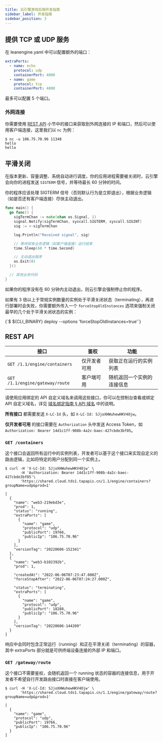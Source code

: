 ```yaml
---
title: 云引擎游戏后端开发指南
sidebar_label: 开发指南
sidebar_position: 3
---
```



<!--
## 游戏后端实例

:::info
你需要先将云引擎分组调整到游戏后端实例，才能使用这个页面介绍的功能。
:::

我们为游戏后端提供了几种不同的实例规格：

| 规格          | 内存    | CPU    |
| ------------- | ------- | ------ |
| game-1c4g  | 1024 MB  | 1 Core |
| game-2c6g | 2048 MB | 2 Core |
| game-4c8g | 4096 MB | 4 Core |

在 **<Path to="engine" /> > 你的分组 > 资源** 页面下，可以修改实例的规格和数量。
-->

## 提供 TCP 或 UDP 服务

在 leanengine.yaml 中可以配置额外的端口：

```yaml title='leanengine.yaml'
extraPorts:
  - name: echo
    protocol: udp
    containerPort: 4000
  - name: game
    protocol: tcp
    containerPort: 4000
```

最多可以配置 5 个端口。

### 外网连接

你需要使用 [REST API](#rest-api) 小节中的接口来获取到外网连接的 IP 和端口，然后可以使用客户端连接，这里我们以 `nc` 为例：

```
$ nc -u 106.75.70.96 11348
hello
hello
```

## 平滑关闭

在版本更新、容量调整、系统自动进行调度，你的应用进程需要被关闭时，云引擎会向你的进程发送 `SIGTERM` 信号，并等待最长 60 分钟的时间。

你的程序应该处理 SIGTERM 信号（否则默认行为是立即退出），根据业务逻辑（如是否还有客户端连接）尽快主动退出。

<EngineRuntimes>
<TabItem value='go'>

```go
func main() {
  go func() {
    sigTermChan := make(chan os.Signal, 1)
    signal.Notify(sigTermChan, syscall.SIGTERM, syscall.SIGINT)
    sig := <-sigTermChan

    log.Println("Received signal", sig)

    // 等待现有业务逻辑（如客户端连接）运行结束
    time.Sleep(60 * time.Second)

    // 主动退出程序
    os.Exit(0)
  }()

  // 其他业务代码
}
```

</TabItem>
</EngineRuntimes>

如果你的程序没有在 60 分钟内主动退出，则云引擎会强制停止你的程序。

如果有 3 倍以上于常规实例数量的实例处于平滑关闭状态（terminating），再进行部署时会失败，你需要额外传入一个 `forceStopOldInstances` 选项来强制关闭最早的几个处于平滑关闭状态的实例：

<CodeBlock>
{`$ ${CLI_BINARY} deploy --options 'forceStopOldInstances=true'`}
</CodeBlock>

## REST API

| 接口                    | 鉴权 | 功能                                |
| ---------------------- | ---- | ---------------------------------- |
| `GET /1.1/engine/containers` | 仅开发者可用  | 获取正在运行的实例列表      |
| `GET /1.1/engine/gateway/route` | 客户端可用  | 随机返回一个实例的连接信息  |

请使用应用绑定的 API 自定义域名来调用这些接口，你可以在控制台查看或绑定 API 自定义域名，详见 [域名绑定指南 § API 域名](/sdk/domain/guide/#api-域名) 中的说明。

**所有接口** 都需要发送 `X-LC-Id` 头，如 `X-LC-Id: SJjoXHWuhewHKV4Ojw`。

**仅开发者可用** 的接口需要在 `Authorization` 头中发送 Access Token，如 `Authorization: Bearer 14d1c1ff-908b-4a2c-baec-427cbde3bf05`。

### `GET /containers`

这个接口会返回所有运行中的实例列表，开发者可以基于这个接口来实现自定义的路由逻辑，比如将特定的用户分配到同一个实例上。

```
$ curl -H 'X-LC-Id: SJjoXHWuhewHKV4Ojw' \
       -H 'Authorization: Bearer 14d1c1ff-908b-4a2c-baec-427cbde3bf05'\
       'https://shared.cloud.tds1.tapapis.cn/1.1/engine/containers?groupName=udp&prod=1'

[
  {
    "name": "web3-219ebd3e",
    "prod": 1,
    "status": "running",
    "extraPorts": [
      {
        "name": "game",
        "protocol": "udp",
        "publicPort": 19766,
        "publicIp": "106.75.70.96"
      }
    ],
    "versionTag": "20220606-152341"
  },
  {
    "name": "web3-b102392b",
    "prod": 1,

    "createdAt": "2022-06-06T07:23:47.000Z",
    "forceStopAfter": "2022-06-06T07:24:27.000Z",

    "status": "terminating",
    "extraPorts": [
      {
        "name": "game",
        "protocol": "udp",
        "publicPort": 18288,
        "publicIp": "106.75.70.96"
      }
    ],
    "versionTag": "20220606-144209"
  }
]
```

响应中会同时包含正常运行（running）和正在平滑关闭（terminating）的容器，其中 extraPorts 部分就是可供终端设备连接的外部 IP 和端口。

### `GET /gateway/route`

这个接口不需要鉴权，会随机返回一个 running 状态的容器的连接信息，用于开发者不希望自行开发路由接口时直接在客户端使用。

```
$ curl -H 'X-LC-Id: SJjoXHWuhewHKV4Ojw' \
       'https://shared.cloud.tds1.tapapis.cn/1.1/engine/gateway/route?groupName=udp&prod=1'

[
  {
    "name": "game",
    "protocol": "udp",
    "publicPort": 19766,
    "publicIp": "106.75.70.96"
  }
]
```
